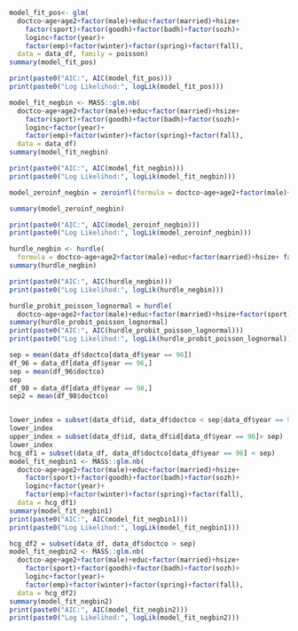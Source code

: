 ```r
model_fit_pos<- glm(
  doctco~age+age2+factor(male)+educ+factor(married)+hsize+
    factor(sport)+factor(goodh)+factor(badh)+factor(sozh)+
    loginc+factor(year)+
    factor(emp)+factor(winter)+factor(spring)+factor(fall), 
  data = data_df, family = poisson)
summary(model_fit_pos)
```

```r
print(paste0("AIC:", AIC(model_fit_pos)))
print(paste0("Log Likelihod:", logLik(model_fit_pos)))
```

```r
model_fit_negbin <- MASS::glm.nb(
  doctco~age+age2+factor(male)+educ+factor(married)+hsize+
    factor(sport)+factor(goodh)+factor(badh)+factor(sozh)+
    loginc+factor(year)+
    factor(emp)+factor(winter)+factor(spring)+factor(fall), 
  data = data_df)
summary(model_fit_negbin)
```

```r
print(paste0("AIC:", AIC(model_fit_negbin)))
print(paste0("Log Likelihod:", logLik(model_fit_negbin)))
```
```r
model_zeroinf_negbin = zeroinfl(formula = doctco~age+age2+factor(male)+educ+factor(married)+hsize+ factor(sport)+factor(goodh)+factor(badh)+factor(sozh)+ loginc+factor(year)+ factor(emp)+factor(winter)+factor(spring)+factor(fall), data = data_df, dist = "negbin")

summary(model_zeroinf_negbin)

print(paste0("AIC:", AIC(model_zeroinf_negbin)))
print(paste0("Log Likelihod:", logLik(model_zeroinf_negbin)))

```

```r
hurdle_negbin <- hurdle(
  formula = doctco~age+age2+factor(male)+educ+factor(married)+hsize+ factor(sport)+factor(goodh)+factor(badh)+factor(sozh)+ loginc+factor(year)+ factor(emp)+factor(winter)+factor(spring)+factor(fall), data = data_df, dist = "negbin")
summary(hurdle_negbin)
```
```r
print(paste0("AIC:", AIC(hurdle_negbin)))
print(paste0("Log Likelihod:", logLik(hurdle_negbin)))
```

```r
hurdle_probit_poisson_lognormal = hurdle(
  doctco~age+age2+factor(male)+educ+factor(married)+hsize+factor(sport)+factor(goodh)+factor(badh)+factor(sozh)+loginc+factor(year)+factor(emp)+factor(winter)+factor(spring)+factor(fall), data = data_df, dist = "poisson", zero.dist = "binomial", link = "probit")
summary(hurdle_probit_poisson_lognormal)
print(paste0("AIC:", AIC(hurdle_probit_poisson_lognormal)))
print(paste0("Log Likelihod:", logLik(hurdle_probit_poisson_lognormal)))
```

```r

sep = mean(data_df$doctco[data_df$year == 96])
df_96 = data_df[data_df$year == 96,]
sep = mean(df_96$doctco)
sep
df_98 = data_df[data_df$year == 98,]
sep2 = mean(df_98$doctco)


lower_index = subset(data_df$id, data_df$doctco < sep|data_df$year == 96)
lower_index
upper_index = subset(data_df$id, data_df$id[data_df$year == 96]> sep)
lower_index
hcg_df1 = subset(data_df, data_df$doctco[data_df$year == 96] < sep)
model_fit_negbin1 <- MASS::glm.nb(
  doctco~age+age2+factor(male)+educ+factor(married)+hsize+
    factor(sport)+factor(goodh)+factor(badh)+factor(sozh)+
    loginc+factor(year)+
    factor(emp)+factor(winter)+factor(spring)+factor(fall), 
  data = hcg_df1)
summary(model_fit_negbin1)
print(paste0("AIC:", AIC(model_fit_negbin1)))
print(paste0("Log Likelihod:", logLik(model_fit_negbin1)))

hcg_df2 = subset(data_df, data_df$doctco > sep)
model_fit_negbin2 <- MASS::glm.nb(
  doctco~age+age2+factor(male)+educ+factor(married)+hsize+
    factor(sport)+factor(goodh)+factor(badh)+factor(sozh)+
    loginc+factor(year)+
    factor(emp)+factor(winter)+factor(spring)+factor(fall), 
  data = hcg_df2)
summary(model_fit_negbin2)
print(paste0("AIC:", AIC(model_fit_negbin2)))
print(paste0("Log Likelihod:", logLik(model_fit_negbin2)))
```